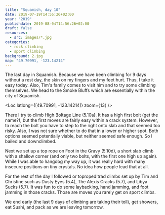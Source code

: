 ```yaml
---
title: "Squamish, day 10"
date: 2019-07-19T14:56:26+02:00
year: "2019"
publishdate: 2019-08-04T14:56:26+02:00
draft: false
resources:
  - src: images/*.jpg
categories:
  - rock climbing
  - sport climbing
background: 2.jpg
map: "49.70991, -123.14214"
---
```


The last day in Squamish. Because we have been climbing for 9 days without
a rest day, the skin on my fingers and my feet hurt. Thus, I take it easy today.
Also, Tim's family comes to visit him and to try some climbing themselves. We
head to the Smoke Bluffs which are essentially within the city of Squamish.

<!--more-->

<Loc latlong={[49.70991, -123.14214]} zoom={13} />

<Rimg src="2.jpg" caption="The view from Smoke Bluffs" />

There I try to climb High Boltage Line (5.10a). It has a high first bolt (get
the name?), but the first moves are fairly easy within a crack system. However, to
reach the bolt you have to step to the right onto slab and that seemed too risky.
Also, I was not sure whether to do that in a lower or higher spot. Both
options seemed potentially viable, but neither seemed safe enough. So I bailed
and downclimbed.

Next we set up a top rope on Foot in the Gravy (5.10d), a short slab climb with
a shallow corner (and only two bolts, with the first one high up again). While
I was able to hangdog my way up, it was really hard with many insecure positions
on tiny crystals. No idea how people lead that at all.

For the rest of the day I followed or toproped trad climbs set up by Tim and
Christine such as Dusty Eyes (5.4), The Alexis Cracks (5.7), and Libya Sucks
(5.7). It was fun to do some laybacking, hand jamming, and foot jamming in those
cracks. Those are moves you rarely get on sport climbs.

<Rimg src="3.jpg" caption="The Alexis Cracks (5.7)" />

We end early (the last 9 days of climbing are taking their toll), get showers,
eat Sushi, and pack as we are leaving tomorrow.

<Gallery>
  <Rimg src="4.jpg" caption="Our campsite" />
  <Rimg src="5.jpg" alt="Our rental car" />
</Gallery>

<Nextday />
